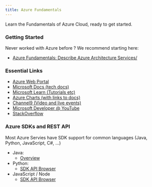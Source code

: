 ```yaml
---
title: Azure Fundamentals
---
```



<PageDescription>

Learn the Fundamentals of Azure Cloud, ready to get started.

</PageDescription>

### Getting Started

Never worked with Azure before ? We recommend starting here:

- [Azure Fundamentals: Describe Azure Architecture Services/](https://docs.microsoft.com/en-us/training/paths/azure-fundamentals-describe-azure-architecture-services/?ocid=AID3054457)

### Essential Links

- [Azure Web Portal](https://portal.azure.com?ocid=AID3054457)
- [Microsoft Docs (tech docs)](https://docs.microsoft.com/en-us/?ocid=AID3054457)
- [Microsoft Learn (Tutorials etc)](https://docs.microsoft.com/en-us/learn/?ocid=AID3054457)
- [Azure Charts (with links to docs)](https://azurecharts.com/links)
- [Channel9 (Video and live events)](https://channel9.msdn.com/?ocid=AID3054457)
- [Microsoft Developer @ YouTube](https://www.youtube.com/c/MicrosoftDeveloper)
- [StackOverflow](https://stackoverflow.com/questions/tagged/azure)




###  Azure SDKs and REST API
Most Azure Servies have SDK support for common languages (Java, Python, JavaScript, C#, ...)

- Java:
  - [Overview](https://docs.microsoft.com/en-us/java/&ocid=AID3054457)
- Python:
  - [SDK API Browser](https://docs.microsoft.com/en-us/python/api/?view=azure-python&ocid=AID3054457)
- JavaScript / Node
  - [SDK API Browser](https://docs.microsoft.com/en-us/javascript/api/?view=azure-node-latest&ocid=AID3054457)